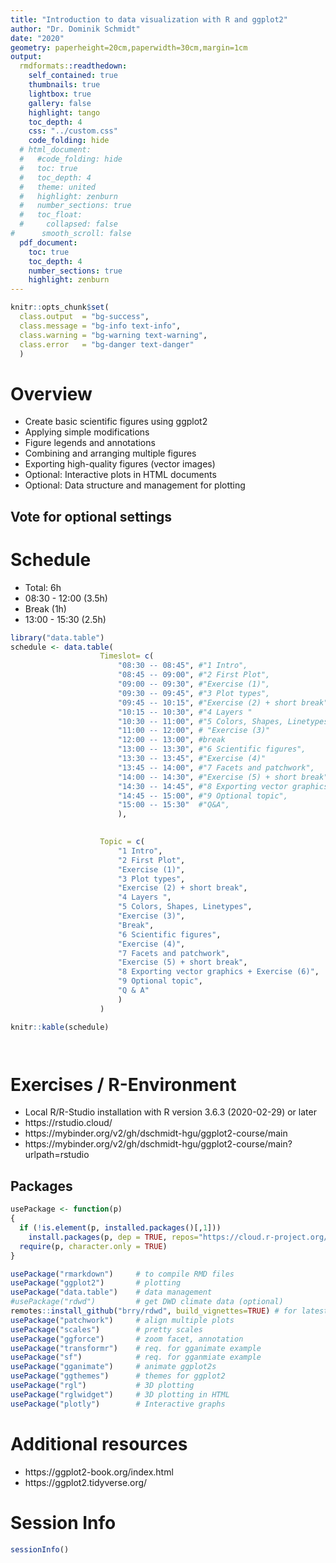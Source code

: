 ```yaml
---
title: "Introduction to data visualization with R and ggplot2"
author: "Dr. Dominik Schmidt"
date: "2020"
geometry: paperheight=20cm,paperwidth=30cm,margin=1cm
output:
  rmdformats::readthedown:
    self_contained: true
    thumbnails: true
    lightbox: true
    gallery: false
    highlight: tango
    toc_depth: 4    
    css: "../custom.css"     
    code_folding: hide
  # html_document:
  #   #code_folding: hide
  #   toc: true
  #   toc_depth: 4
  #   theme: united
  #   highlight: zenburn
  #   number_sections: true
  #   toc_float: 
  #     collapsed: false
#      smooth_scroll: false
  pdf_document:
    toc: true
    toc_depth: 4
    number_sections: true
    highlight: zenburn
---
```


```r

knitr::opts_chunk$set(
  class.output  = "bg-success",
  class.message = "bg-info text-info",
  class.warning = "bg-warning text-warning",
  class.error   = "bg-danger text-danger"
  )
```
 
# Overview     

 
- Create basic scientific figures using ggplot2 
- Applying simple modifications 
- Figure legends and annotations 
- Combining and arranging multiple figures 
- Exporting high-quality figures (vector images) 
- Optional: Interactive plots in HTML documents 
- Optional: Data structure and management for plotting 


## Vote for optional settings


# Schedule 

- Total: 6h 
- 08:30 - 12:00 (3.5h)
- Break (1h)
- 13:00 - 15:30 (2.5h)






```r

library("data.table")
schedule <- data.table( 
					Timeslot= c(
						"08:30 -- 08:45", #"1 Intro", 
						"08:45 -- 09:00", #"2 First Plot",
						"09:00 -- 09:30", #"Exercise (1)",
						"09:30 -- 09:45", #"3 Plot types",
						"09:45 -- 10:15", #"Exercise (2) + short break",
						"10:15 -- 10:30", #"4 Layers "
						"10:30 -- 11:00", #"5 Colors, Shapes, Linetypes",
						"11:00 -- 12:00", #	"Exercise (3)"
						"12:00 -- 13:00", #break
						"13:00 -- 13:30", #"6 Scientific figures",	
						"13:30 -- 13:45", #"Exercise (4)"
						"13:45 -- 14:00", #"7 Facets and patchwork",	
						"14:00 -- 14:30", #"Exercise (5) + short break"	
						"14:30 -- 14:45", #"8 Exporting vector graphics",	
						"14:45 -- 15:00", #"9 Optional topic",	
						"15:00 -- 15:30"  #"Q&A",		
						),
					                        

					Topic = c(
						"1 Intro", 
						"2 First Plot",
						"Exercise (1)",
						"3 Plot types",
						"Exercise (2) + short break",
						"4 Layers ",
						"5 Colors, Shapes, Linetypes",
						"Exercise (3)",
						"Break",
						"6 Scientific figures",	
						"Exercise (4)",
						"7 Facets and patchwork",	
						"Exercise (5) + short break",	
						"8 Exporting vector graphics + Exercise (6)",	
						"9 Optional topic",	
						"Q & A"
						)
					)

knitr::kable(schedule)




```



# Exercises / R-Environment

- Local R/R-Studio installation with R version 3.6.3 (2020-02-29) or later
- https://rstudio.cloud/
- https://mybinder.org/v2/gh/dschmidt-hgu/ggplot2-course/main
- https://mybinder.org/v2/gh/dschmidt-hgu/ggplot2-course/main?urlpath=rstudio

## Packages

```r

usePackage <- function(p)   
{ 
  if (!is.element(p, installed.packages()[,1])) 
    install.packages(p, dep = TRUE, repos="https://cloud.r-project.org/", lib=.libPaths()[1]) 
  require(p, character.only = TRUE) 
} 

usePackage("rmarkdown")     # to compile RMD files
usePackage("ggplot2")  		# plotting
usePackage("data.table")    # data management
#usePackage("rdwd")         # get DWD climate data (optional)
remotes::install_github("brry/rdwd", build_vignettes=TRUE) # for latest version
usePackage("patchwork")     # align multiple plots
usePackage("scales")        # pretty scales
usePackage("ggforce")       # zoom facet, annotation
usePackage("transformr")    # req. for gganimate example
usePackage("sf")            # req. for gganmiate example
usePackage("gganimate")     # animate ggplot2s
usePackage("ggthemes")      # themes for ggplot2
usePackage("rgl")           # 3D plotting
usePackage("rglwidget")     # 3D plotting in HTML
usePackage("plotly")        # Interactive graphs


```



# Additional resources

- https://ggplot2-book.org/index.html
- https://ggplot2.tidyverse.org/


#  Session Info

```r

sessionInfo()

```